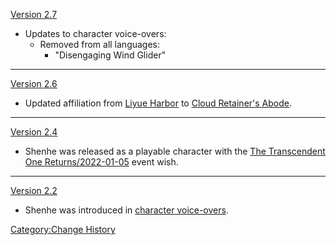 [[Version 2.7]]
*Updates to character voice-overs:
**Removed from all languages:
***"Disengaging Wind Glider"
----
[[Version 2.6]]
*Updated affiliation from [[Liyue Harbor]] to [[Cloud Retainer's Abode]].
----
[[Version 2.4]]
*Shenhe was released as a playable character with the [[The Transcendent One Returns/2022-01-05]] event wish.
----
[[Version 2.2]]
*Shenhe was introduced in [[Shenhe/Lore#Character Interactions|character voice-overs]].
<noinclude>[[Category:Change History]]</noinclude>